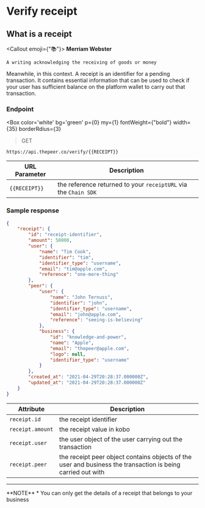 
# Verify receipt

## What is a receipt

<Callout emoji={"📚"}>
    **Merriam Webster**

    A writing acknowledging the receiving of goods or money
</Callout>

Meanwhile, in this context. A receipt is an identifier for a pending transaction.
It contains essential information that can be used to check if your user has sufficient
balance on the platform wallet to carry out that transaction.

### Endpoint

<Box
    color='white'
    bg='green'
    p={0}
    my={1}
    fontWeight={"bold"}
    width={35}
    borderRdius={3}
>GET
</Box>

```
https://api.thepeer.co/verify/{{RECEIPT}}
```

|URL Parameter|Description|
|---|---|
|`{{RECEIPT}}`|the reference returned to your `receiptURL` via the `Chain SDK`|

### Sample response

```json
{
    "receipt": {
        "id": "receipt-identifier",
        "amount": 50000,
        "user": {
            "name": "Tim Cook",
            "identifier": "tim",
            "identifier_type": "username",
            "email": "tim@apple.com",
            "reference": "one-more-thing"
        },
        "peer": {
            "user": {
                "name": "John Ternuss",
                "identifier": "john",
                "identifier_type": "username",
                "email": "john@apple.com",
                "reference": "seeing-is-believing"
            },
            "business": {
                "id": "knowledge-and-power",
                "name": "Apple",
                "email": "thepeer@apple.com",
                "logo": null,
                "identifier_type": "username"
            }
        },
        "created_at": "2021-04-29T20:28:37.000000Z",
        "updated_at": "2021-04-29T20:28:37.000000Z"
    }
}
```

|Attribute|Description|
|---|---|
|`receipt.id`|the receipt identifier|
|`receipt.amount`|the receipt value in kobo|
|`receipt.user`|the user object of the user carrying out the transaction|
|`receipt.peer`|the receipt peer object contains objects of the user and business the transaction is being carried out with|

---
<Callout>
    **NOTE**
    * You can only get the details of a receipt that belongs to your business
</Callout>